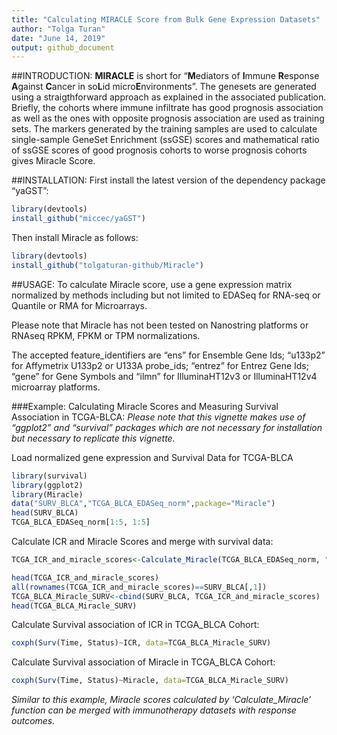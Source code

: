 ```yaml
---
title: "Calculating MIRACLE Score from Bulk Gene Expression Datasets"
author: "Tolga Turan"
date: "June 14, 2019"
output: github_document
---
```


##INTRODUCTION:
**MIRACLE** is short for "**M**ediators of **I**mmune **R**esponse **A**gainst **C**ancer in so**L**id micro**E**nvironments".
The genesets are generated using a straigthforward approach as explained in the associated publication. Briefly, the cohorts where immune infiltrate has good prognosis association as well as the ones with opposite prognosis association are used as training sets.
The markers generated by the training samples are used to calculate single-sample GeneSet Enrichment (ssGSE) scores and mathematical ratio of ssGSE scores of good prognosis cohorts to worse prognosis cohorts gives Miracle Score.


##INSTALLATION:
First install the latest version of the dependency package "yaGST":

``` r
library(devtools)
install_github("miccec/yaGST")
```
Then install Miracle as follows:
``` r
library(devtools)
install_github("tolgaturan-github/Miracle")
```

##USAGE:
To calculate Miracle score, use a gene expression matrix normalized by methods including but not limited to EDASeq for RNA-seq or Quantile or RMA for Microarrays.
 
Please note that Miracle has not been tested on Nanostring platforms or RNAseq RPKM, FPKM or TPM normalizations.

The accepted feature_identifiers are "ens" for Ensemble Gene Ids; "u133p2" for Affymetrix U133p2 or U133A probe_ids; "entrez" for Entrez Gene Ids; "gene" for Gene Symbols and "ilmn" for IlluminaHT12v3 or IlluminaHT12v4 microarray platforms. 

###Example: Calculating Miracle Scores and Measuring Survival Association in TCGA-BLCA:
_Please note that this vignette makes use of "ggplot2" and "survival" packages which are not necessary for installation but necessary to replicate this vignette._

Load normalized gene expression and Survival Data for TCGA-BLCA
``` r
library(survival)
library(ggplot2)
library(Miracle)
data("SURV_BLCA","TCGA_BLCA_EDASeq_norm",package="Miracle") 
head(SURV_BLCA)
TCGA_BLCA_EDASeq_norm[1:5, 1:5]
```

Calculate ICR and Miracle Scores and merge with survival data:

``` r
TCGA_ICR_and_miracle_scores<-Calculate_Miracle(TCGA_BLCA_EDASeq_norm, "ens")
```

``` r
head(TCGA_ICR_and_miracle_scores)
all(rownames(TCGA_ICR_and_miracle_scores)==SURV_BLCA[,1])
TCGA_BLCA_Miracle_SURV<-cbind(SURV_BLCA, TCGA_ICR_and_miracle_scores)
head(TCGA_BLCA_Miracle_SURV)
```
 Calculate Survival association of ICR in TCGA_BLCA Cohort:

``` r
coxph(Surv(Time, Status)~ICR, data=TCGA_BLCA_Miracle_SURV)
```
Calculate Survival association of Miracle in TCGA_BLCA Cohort:

``` r
coxph(Surv(Time, Status)~Miracle, data=TCGA_BLCA_Miracle_SURV)
```

_Similar to this example, Miracle scores calculated by 'Calculate\_Miracle' function can be merged with immunotherapy datasets with response outcomes._

 
